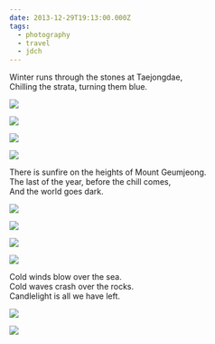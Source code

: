 ```yaml
---
date: 2013-12-29T19:13:00.000Z
tags:
  - photography
  - travel
  - jdch
---
```

Winter runs through the stones at Taejongdae,<br/>
Chilling the strata, turning them blue.

![](../../assets/photos/20131226-IMG_2009.jpg)

![](../../assets/photos/20131226-IMG_2001.jpg)

![](../../assets/photos/20131226-IMG_2033.jpg)

![](../../assets/photos/20131226-IMG_1977.jpg)

There is sunfire on the heights of Mount Geumjeong.<br/>
The last of the year, before the chill comes,<br/>
And the world goes dark.

![](../../assets/photos/20131228-IMG_2132.jpg)

![](../../assets/photos/20131228-IMG_2137.jpg)

![](../../assets/photos/20131228-IMG_2149.jpg)

![](../../assets/photos/20131228-IMG_2186.jpg)

Cold winds blow over the sea.<br/>
Cold waves crash over the rocks.<br/>
Candlelight is all we have left.

![](../../assets/photos/20131229-IMG_2281.jpg)

![](../../assets/photos/20131229-IMG_2271.jpg)